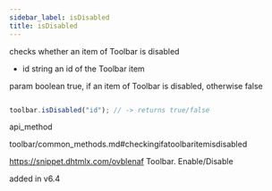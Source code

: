 ```yaml
---
sidebar_label: isDisabled
title: isDisabled
---
```



          


<Short>
 checks whether an item of Toolbar is disabled



</Short>



- id		string		an id of the Toolbar item

 
param	boolean		true, if an item of Toolbar is disabled, otherwise false

~~~js

toolbar.isDisabled("id"); // -> returns true/false


~~~
 api_method

<Descr>



</Descr>


 toolbar/common_methods.md#checkingifatoolbaritemisdisabled

 https://snippet.dhtmlx.com/ovblenaf	Toolbar. Enable/Disable

 added in v6.4


